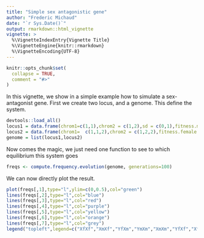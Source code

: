 ```yaml
---
title: "Simple sex antagonistic gene"
author: "Frederic Michaud"
date: "`r Sys.Date()`"
output: rmarkdown::html_vignette
vignette: >
  %\VignetteIndexEntry{Vignette Title}
  %\VignetteEngine{knitr::rmarkdown}
  %\VignetteEncoding{UTF-8}
---
```


```r
knitr::opts_chunk$set(
  collapse = TRUE,
  comment = "#>"
)
```

In this vignette, we show in a simple example how to simulate a sex-antagonist gene.
First we create two locus, and a genome. This define the system. 
```r
devtools::load_all()
locus1 = data.frame(chrom1=c(1,1),chrom2 = c(1,2),sd = c(0,1),fitness.male=c(1,1),fitness.female=c(1,1))
locus2 = data.frame(chrom1=  c(1,1,2),chrom2 = c(1,2,2),fitness.female = c(1,0.9,0.8),fitness.male = c(0.6,0.8,1))
genome = list(locus1,locus2)
```

Now comes the magic, we just need one function to see to which equilibrium this system goes

```r
freqs <- compute.frequency.evolution(genome, generations=100)
```

We can now directly plot the result.
```r
plot(freqs[,1],type="l",ylim=c(0,0.5),col="green")
lines(freqs[,2],type="l",col="blue")
lines(freqs[,3],type="l",col="red")
lines(freqs[,4],type="l",col="purple")
lines(freqs[,5],type="l",col="yellow")
lines(freqs[,6],type="l",col="orange")
lines(freqs[,7],type="l",col="grey")
legend("topleft",legend=c("XfXf","XmXf","YfXm","YmXm","XmXm","YfXf","XfYm"),lty = rep(1,7),col=c("green","blue","red","purple","yellow","orange","grey"))
```


